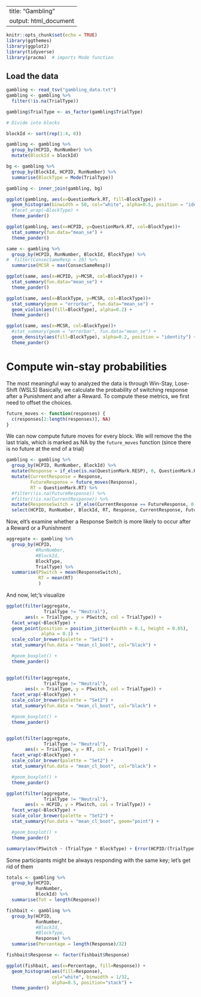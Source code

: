 
---
title: "Gambling"
output: html_document
---

```r
knitr::opts_chunk$set(echo = TRUE)
library(ggthemes)
library(ggplot2)
library(tidyverse)
library(pracma)  # imports Mode function
```

## Load the data

```r
gambling <- read_tsv("gambling_data.txt")
gambling <- gambling %>%
  filter(!is.na(TrialType)) 

gambling$TrialType <- as_factor(gambling$TrialType)

# Divide into blocks

blockId <- sort(rep(1:4, 8))

gambling <- gambling %>% 
  group_by(HCPID, RunNumber) %>%
  mutate(BlockId = blockId)

bg <- gambling %>%
  group_by(BlockId, HCPID, RunNumber) %>%
  summarise(BlockType = Mode(TrialType))

gambling <- inner_join(gambling, bg)
```


```r
ggplot(gambling, aes(x=QuestionMark.RT, fill=BlockType)) +
  geom_histogram(binwidth = 50, col="white", alpha=0.5, position = "identity") +
  #facet_wrap(~BlockType) +
  theme_pander()

ggplot(gambling, aes(x=HCPID, y=QuestionMark.RT, col=BlockType))+
  stat_summary(fun.data="mean_se") +
  theme_pander()

same <- gambling %>%
  group_by(HCPID, RunNumber, BlockId, BlockType) %>%
#  filter(ConsecSameResp < 10) %>%
  summarise(MCSR = max(ConsecSameResp))

ggplot(same, aes(x=HCPID, y=MCSR, col=BlockType)) +
  stat_summary(fun.data="mean_se") +
  theme_pander()

ggplot(same, aes(x=BlockType, y=MCSR, col=BlockType))+
  stat_summary(geom = "errorbar", fun.data="mean_se") +
  geom_violin(aes(fill=BlockType), alpha=0.2) +
  theme_pander()

ggplot(same, aes(x=MCSR, col=BlockType))+
  #stat_summary(geom = "errorbar", fun.data="mean_se") +
  geom_density(aes(fill=BlockType), alpha=0.2, position = "identity") +
  theme_pander()
```

# Compute win-stay probabilities

The most meaningful way to analyzed the data is through Win-Stay, Lose-Shift (WSLS) Basically, we calculate the probability of switching response after a Punishment and after a Reward. To compute these metrics, we first need to offset the choices.

```r
future_moves <- function(responses) {
  c(responses[2:length(responses)], NA)
}
```

We can now compute future moves for every block. We will remove the the last trials, which is marked as NA by the `future_moves` function (since there is no future at the end of a trial)

```r
gambling <- gambling %>%
  group_by(HCPID, RunNumber, BlockId) %>%
  mutate(Response = if_else(is.na(QuestionMark.RESP), 0, QuestionMark.RESP)) %>%
  mutate(CurrentResponse = Response,
         FutureResponse = future_moves(Response),
         RT = QuestionMark.RT) %>%
  #filter(!is.na(FutureResponse)) %>%
  #filter(!is.na(CurrentResponse)) %>%
  mutate(ResponseSwitch = if_else(CurrentResponse == FutureResponse, 0, 1))   %>%
  select(HCPID, RunNumber, BlockId, RT, Response, CurrentResponse, FutureResponse, ResponseSwitch, BlockType, TrialType)
```

Now, elt's examine whether a Response Switch is more likely to occur after a Reward or a Punishment

```r
aggregate <- gambling %>%
  group_by(HCPID, 
           #RunNumber, 
           #BlockId, 
           BlockType, 
           TrialType) %>%
  summarise(PSwitch = mean(ResponseSwitch),
            RT = mean(RT)
            )
```

And now, let;'s visualize

```r
ggplot(filter(aggregate, 
              TrialType != "Neutral"), 
       aes(x = TrialType, y = PSwitch, col = TrialType)) +
  facet_wrap(~BlockType) +
  geom_point(position = position_jitter(width = 0.1, height = 0.05),
             alpha = 0.1) +
  scale_color_brewer(palette = "Set2") +
  stat_summary(fun.data = "mean_cl_boot", col="black") +

  #geom_boxplot() +
  theme_pander()
         

ggplot(filter(aggregate, 
              TrialType != "Neutral"),
       aes(x = TrialType, y = PSwitch, col = TrialType)) +
  facet_wrap(~BlockType) +
  scale_color_brewer(palette = "Set2") +
  stat_summary(fun.data = "mean_cl_boot", col="black") +

  #geom_boxplot() +
  theme_pander()


ggplot(filter(aggregate, 
              TrialType != "Neutral"),
       aes(x = TrialType, y = RT, col = TrialType)) +
  facet_wrap(~BlockType) +
  scale_color_brewer(palette = "Set2") +
  stat_summary(fun.data = "mean_cl_boot", col="black") +

  #geom_boxplot() +
  theme_pander()

ggplot(filter(aggregate, 
              TrialType != "Neutral"),
       aes(x = HCPID, y = PSwitch, col = TrialType)) +
  facet_wrap(~BlockType) +
  scale_color_brewer(palette = "Set2") +
  stat_summary(fun.data = "mean_cl_boot", geom="point") +

  #geom_boxplot() +
  theme_pander()
```


```r
summary(aov(PSwitch ~ (TrialType * BlockType) + Error(HCPID/(TrialType*BlockType)), aggregate)) 
```

Some participants might be always responding with the same key; let's get rid of them

```r
totals <- gambling %>%
  group_by(HCPID, 
           RunNumber, 
           BlockId) %>%
  summarise(Tot = length(Response))

fishbait <- gambling %>%
  group_by(HCPID, 
           RunNumber, 
           #BlockId, 
           #BlockType, 
           Response) %>%
  summarise(Percentage = length(Response)/32)

fishbait$Response <- factor(fishbait$Response)

ggplot(fishbait, aes(x=Percentage, fill=Response)) +
  geom_histogram(aes(fill=Response), 
                 col="white", binwidth = 1/32, 
                 alpha=0.5, position="stack") +
  theme_pander()
```


